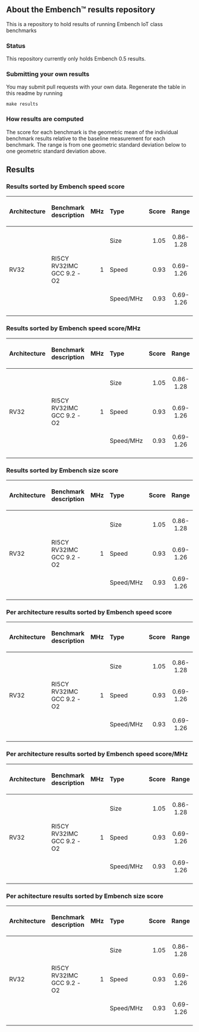== About the Embench&#x2122; results repository ==

This is a repository to hold results of running Embench IoT class benchmarks

=== Status ===

This repository currently only holds Embench 0.5 results.

=== Submitting your own results ===

You may submit pull requests with your own data.  Regenerate the table in this
readme by running

 make results

=== How results are computed ===

The score for each benchmark is the geometric mean of the individual benchmark
results relative to the baseline measurement for each benchmark. The range is
from one geometric standard deviation below to one geometric standard
deviation above.

== Results ==

=== Results sorted by Embench speed score ===

{| class="wikitable sortable"
! align="left"  | Architecture
! align="left"  | Benchmark description
! align="right" | MHz
! align="left"  | Type
! align="right" | Score
! align="center" | Range
|- align="left"
|  rowspan="3" | RV32
|  rowspan="3" | RI5CY RV32IMC GCC 9.2 -O2
|  align="right" rowspan="3" | 1
|  Size
|  align="right" | 1.05
|  align="center" | 0.86- 1.28
|-
|  Speed
|  align="right" | 0.93
|  align="center" | 0.69- 1.26
|-
|  Speed/MHz
|  align="right" | 0.93
|  align="center" | 0.69- 1.26
|-
|}

=== Results sorted by Embench speed score/MHz ===

{| class="wikitable sortable"
! align="left"  | Architecture
! align="left"  | Benchmark description
! align="right" | MHz
! align="left"  | Type
! align="right" | Score
! align="center" | Range
|- align="left"
|  rowspan="3" | RV32
|  rowspan="3" | RI5CY RV32IMC GCC 9.2 -O2
|  align="right" rowspan="3" | 1
|  Size
|  align="right" | 1.05
|  align="center" | 0.86- 1.28
|-
|  Speed
|  align="right" | 0.93
|  align="center" | 0.69- 1.26
|-
|  Speed/MHz
|  align="right" | 0.93
|  align="center" | 0.69- 1.26
|-
|}

=== Results sorted by Embench size score ===

{| class="wikitable sortable"
! align="left"  | Architecture
! align="left"  | Benchmark description
! align="right" | MHz
! align="left"  | Type
! align="right" | Score
! align="center" | Range
|- align="left"
|  rowspan="3" | RV32
|  rowspan="3" | RI5CY RV32IMC GCC 9.2 -O2
|  align="right" rowspan="3" | 1
|  Size
|  align="right" | 1.05
|  align="center" | 0.86- 1.28
|-
|  Speed
|  align="right" | 0.93
|  align="center" | 0.69- 1.26
|-
|  Speed/MHz
|  align="right" | 0.93
|  align="center" | 0.69- 1.26
|-
|}

=== Per architecture results sorted by Embench speed score ===

{| class="wikitable sortable"
! align="left"  | Architecture
! align="left"  | Benchmark description
! align="right" | MHz
! align="left"  | Type
! align="right" | Score
! align="center" | Range
|- align="left"
|  rowspan="3" | RV32
|  rowspan="3" | RI5CY RV32IMC GCC 9.2 -O2
|  align="right" rowspan="3" | 1
|  Size
|  align="right" | 1.05
|  align="center" | 0.86- 1.28
|-
|  Speed
|  align="right" | 0.93
|  align="center" | 0.69- 1.26
|-
|  Speed/MHz
|  align="right" | 0.93
|  align="center" | 0.69- 1.26
|-
|}

=== Per architecture results sorted by Embench speed score/MHz ===

{| class="wikitable sortable"
! align="left"  | Architecture
! align="left"  | Benchmark description
! align="right" | MHz
! align="left"  | Type
! align="right" | Score
! align="center" | Range
|- align="left"
|  rowspan="3" | RV32
|  rowspan="3" | RI5CY RV32IMC GCC 9.2 -O2
|  align="right" rowspan="3" | 1
|  Size
|  align="right" | 1.05
|  align="center" | 0.86- 1.28
|-
|  Speed
|  align="right" | 0.93
|  align="center" | 0.69- 1.26
|-
|  Speed/MHz
|  align="right" | 0.93
|  align="center" | 0.69- 1.26
|-
|}

=== Per achitecture results sorted by Embench size score ===

{| class="wikitable sortable"
! align="left"  | Architecture
! align="left"  | Benchmark description
! align="right" | MHz
! align="left"  | Type
! align="right" | Score
! align="center" | Range
|- align="left"
|  rowspan="3" | RV32
|  rowspan="3" | RI5CY RV32IMC GCC 9.2 -O2
|  align="right" rowspan="3" | 1
|  Size
|  align="right" | 1.05
|  align="center" | 0.86- 1.28
|-
|  Speed
|  align="right" | 0.93
|  align="center" | 0.69- 1.26
|-
|  Speed/MHz
|  align="right" | 0.93
|  align="center" | 0.69- 1.26
|-
|}
